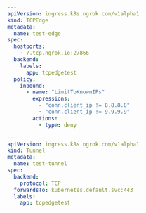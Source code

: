 ```yaml
---
apiVersion: ingress.k8s.ngrok.com/v1alpha1
kind: TCPEdge
metadata:
  name: test-edge
spec:
  hostports:
    - 7.tcp.ngrok.io:27866
  backend:
    labels:
      app: tcpedgetest
  policy:
    inbound:
      - name: "LimitToKnownIPs"
        expressions:
          - "conn.client_ip != 8.8.8.8"
          - "conn.client_ip != 9.9.9.9"
        actions:
          - type: deny

---
apiVersion: ingress.k8s.ngrok.com/v1alpha1
kind: Tunnel
metadata:
  name: test-tunnel
spec:
  backend:
    protocol: TCP
  forwardsTo: kubernetes.default.svc:443
  labels:
    app: tcpedgetest
```
